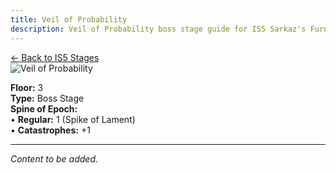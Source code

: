 ```yaml
---
title: Veil of Probability
description: Veil of Probability boss stage guide for IS5 Sarkaz's Furnaceside Fables
---
```


<div class="back-button-container">
  <a href="/is5-sarkaz/stages/" class="back-button">
    <span class="back-arrow">←</span>
    <span class="back-text">Back to IS5 Stages</span>
  </a>
</div>


<img src="/stages/is5/veil-of-probability.png" alt="Veil of Probability" />

**Floor:** 3  
**Type:** Boss Stage  
**Spine of Epoch:**<br />
• **Regular:** 1 (Spike of Lament)<br />
• **Catastrophes:** +1

---

*Content to be added.*
